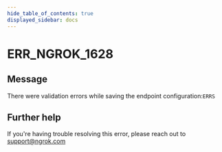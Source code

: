 ```yaml
---
hide_table_of_contents: true
displayed_sidebar: docs
---
```



# ERR_NGROK_1628

## Message

There were validation errors while saving the endpoint configuration:`ERRS`

<ErrorDetails error="err_ngrok_1628" />

## Further help

If you're having trouble resolving this error, please reach out to [support@ngrok.com](mailto:support@ngrok.com?subject=Help%20with%20ERR_NGROK_1628)
